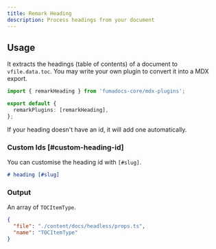 ```yaml
---
title: Remark Heading
description: Process headings from your document
---
```


## Usage

It extracts the headings (table of contents) of a document to `vfile.data.toc`. You may write your
own plugin to convert it into a MDX export.

```ts
import { remarkHeading } from 'fumadocs-core/mdx-plugins';

export default {
  remarkPlugins: [remarkHeading],
};
```

If your heading doesn't have an id, it will add one automatically.

### Custom Ids [#custom-heading-id]

You can customise the heading id with `[#slug]`.

```md
# heading [#slug]
```

### Output

An array of `TOCItemType`.

```json doc-gen:typescript
{
  "file": "./content/docs/headless/props.ts",
  "name": "TOCItemType"
}
```
